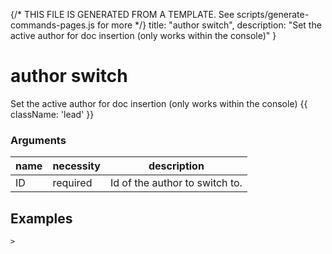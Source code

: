 {/* THIS FILE IS GENERATED FROM A TEMPLATE. See scripts/generate-commands-pages.js for more */}
    title: "author switch",
    description: "Set the active author for doc insertion (only works within the console)"
}

<div className='not-prose mb-5'>
    <Breadcrumbs pages={[
        { name: 'Commands', href: '/docs/commands', current: false },
        { name: 'author switch', href: '/docs/commands/author-switch', current: true },
    ]} />
</div>

# author switch

Set the active author for doc insertion (only works within the console) {{ className: 'lead' }}


### Arguments

| name | necessity | description |
| ---- | --------- | ----------- |
| ID  | required | Id of the author to switch to. |



## Examples

<CodeGroup title="author switch">


```text {{ title: 'console' }}
> 
```


</CodeGroup>
